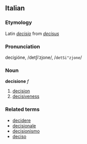 ==Italian==
===Etymology===
Latin ''[[decisio]]'' from ''[[decisus]]''
===Pronunciation===
deci<u>s</u>ióne, /detʃiˈzjone/, /<tt>detSi"zjone</tt>/
===Noun===
'''decisione''' ''f''

#[[decision]]
#[[decisiveness]]

===Related terms===
*[[decidere]]
*[[decisionale]]
*[[decisionismo]]
*[[deciso]]